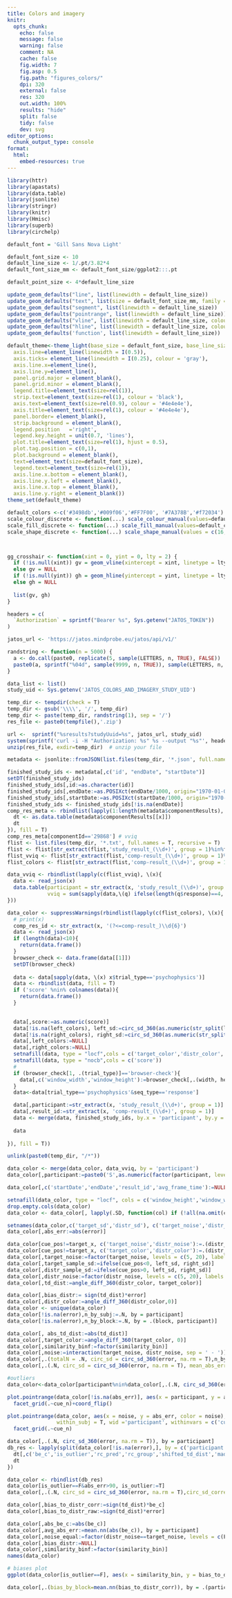 ```yaml
---
title: Colors and imagery
knitr:
  opts_chunk: 
    echo: false
    message: false
    warning: false
    comment: NA
    cache: false
    fig.width: 7
    fig.asp: 0.5
    fig.path: "figures_colors/"
    dpi: 320
    external: false
    res: 320
    out.width: 100%
    results: "hide"
    split: false 
    tidy: false
    dev: svg
editor_options: 
  chunk_output_type: console
format: 
  html: 
    embed-resources: true
---
```



```r
library(httr)
library(apastats)
library(data.table)
library(jsonlite)
library(stringr)
library(knitr)
library(Hmisc)
library(superb)
library(circhelp)

default_font = 'Gill Sans Nova Light'

default_font_size <- 10
default_line_size <- 1/.pt/3.82*4 
default_font_size_mm <- default_font_size/ggplot2:::.pt

default_point_size <- 4*default_line_size

update_geom_defaults("line", list(linewidth = default_line_size))
update_geom_defaults("text", list(size = default_font_size_mm, family = default_font))
update_geom_defaults("segment", list(linewidth = default_line_size))
update_geom_defaults("pointrange", list(linewidth = default_line_size))
update_geom_defaults("vline", list(linewidth = default_line_size, colour = '#AFABAB'))
update_geom_defaults("hline", list(linewidth = default_line_size, colour = '#AFABAB'))
update_geom_defaults('function', list(linewidth = default_line_size))

default_theme<-theme_light(base_size = default_font_size, base_line_size = default_line_size, base_family = default_font)+theme(
  axis.line=element_line(linewidth = I(0.5)), 
  axis.ticks= element_line(linewidth = I(0.25), colour = 'gray'),
  axis.line.x=element_line(),
  axis.line.y=element_line(),
  panel.grid.major = element_blank(), 
  panel.grid.minor = element_blank(),
  legend.title=element_text(size=rel(1)), 
  strip.text=element_text(size=rel(1), colour = 'black'), 
  axis.text=element_text(size=rel(0.9), colour = '#4e4e4e'), 
  axis.title=element_text(size=rel(1), colour = '#4e4e4e'), 
  panel.border= element_blank(),
  strip.background = element_blank(),
  legend.position	='right', 
  legend.key.height = unit(0.7, 'lines'),
  plot.title=element_text(size=rel(1), hjust = 0.5),
  plot.tag.position = c(0,1),
  plot.background = element_blank(),
  text=element_text(size=default_font_size), 
  legend.text=element_text(size=rel(1)), 
  axis.line.x.bottom = element_blank(), 
  axis.line.y.left = element_blank(),
  axis.line.x.top = element_blank(),
  axis.line.y.right = element_blank())
theme_set(default_theme)

default_colors <-c('#3498db','#009f06','#FF7F00', '#7A378B','#f72034')
scale_colour_discrete <- function(...) scale_colour_manual(values=default_colors, ...)
scale_fill_discrete <- function(...) scale_fill_manual(values=default_colors, ...)
scale_shape_discrete <- function(...) scale_shape_manual(values = c(16,21,17, 22), ...)



gg_crosshair <- function(xint = 0, yint = 0, lty = 2) {
  if (!is.null(xint)) gv = geom_vline(xintercept = xint, linetype = lty)
  else gv = NULL
  if (!is.null(yint)) gh = geom_hline(yintercept = yint, linetype = lty)
  else gh = NULL
  
  list(gv, gh)
}

headers = c(
  `Authorization` = sprintf("Bearer %s", Sys.getenv("JATOS_TOKEN"))
)

jatos_url <- 'https://jatos.mindprobe.eu/jatos/api/v1/'

randstring <- function(n = 5000) {
  a <- do.call(paste0, replicate(5, sample(LETTERS, n, TRUE), FALSE))
  paste0(a, sprintf("%04d", sample(9999, n, TRUE)), sample(LETTERS, n, TRUE))
}

data_list <- list()
study_uid <- Sys.getenv('JATOS_COLORS_AND_IMAGERY_STUDY_UID')

temp_dir <- tempdir(check = T)
temp_dir <- gsub('\\\\', '/', temp_dir)
temp_dir <- paste(temp_dir, randstring(1), sep = '/')
res_file <- paste0(tempfile(),'.zip')

url <-  sprintf("%sresults?studyUuid=%s", jatos_url, study_uid)
system(sprintf('curl -i -H "Authorization: %s" %s --output "%s"', headers[['Authorization']], url, res_file))
unzip(res_file, exdir=temp_dir)  # unzip your file

metadata <- jsonlite::fromJSON(list.files(temp_dir, '*.json', full.names = T, recursive = T))$data$studyResults[[1]]

finished_study_ids <- metadata[,c('id', "endDate", "startDate")]
setDT(finished_study_ids)
finished_study_ids[,id:=as.character(id)]
finished_study_ids[,endDate:=as.POSIXct(endDate/1000, origin="1970-01-01")]
finished_study_ids[,startDate:=as.POSIXct(startDate/1000, origin="1970-01-01")]
finished_study_ids <- finished_study_ids[!is.na(endDate)] 
comp_res_meta <- rbindlist(lapply(1:length(metadata$componentResults), \(x) {
  dt <- as.data.table(metadata$componentResults[[x]])
  dt
}), fill = T)
comp_res_meta[componentId=='29868'] # vviq
flist <- list.files(temp_dir, '*.txt', full.names = T, recursive = T)
flist <- flist[str_extract(flist,'study_result_(\\d+)', group = 1)%in%finished_study_ids$id]
flist_vviq <- flist[str_extract(flist,'comp-result_(\\d+)', group = 1)%in%comp_res_meta[componentId=='29868',id]]
flist_colors <- flist[str_extract(flist,'comp-result_(\\d+)', group = 1)%in%comp_res_meta[componentId!='29868',id]]

data_vviq <- rbindlist(lapply(c(flist_vviq), \(x){
  data <- read_json(x)
  data.table(participant = str_extract(x, 'study_result_(\\d+)', group = 1),
             vviq = sum(sapply(data,\(q) ifelse(length(q$response)==4, do.call(sum, q$response), 0))))
}))

data_color <- suppressWarnings(rbindlist(lapply(c(flist_colors), \(x){
  # print(x)
  comp_res_id <- str_extract(x, '(?<=comp-result_)\\d{6}')
  data <- read_json(x)
  if (length(data)<10){
    return(data.frame())
  }
  browser_check <- data.frame(data[[1]])
  setDT(browser_check)
  
  data <- data[sapply(data, \(x) x$trial_type=='psychophysics')]
  data <- rbindlist(data, fill = T)
  if ('score' %nin% colnames(data)){
    return(data.frame())
  }

    
  data[,score:=as.numeric(score)]
  data[!is.na(left_colors), left_sd:=circ_sd_360(as.numeric(str_split(left_colors,',', simplify = T))), by = left_colors]
  data[!is.na(right_colors), right_sd:=circ_sd_360(as.numeric(str_split(right_colors,',', simplify = T))), by = right_colors]
  data[,left_colors:=NULL]
  data[,right_colors:=NULL]
  setnafill(data, type = "locf",cols = c('target_color','distr_color','left_color','right_color','target_sd', 'distr_sd', 'target_x', 'distr_x', 'similarity_bin', 'color_bin','left_sd','right_sd','cue_pos','cued_color','cue_n'))
  setnafill(data, type = "nocb",cols = c('score'))
  #
  if (browser_check[1, .(trial_type)]=='browser-check'){
    data[,c('window_width','window_height'):=browser_check[,.(width, height)]]
  }
  data<-data[trial_type=='psychophysics'&seq_type=='response']

  data[,participant:=str_extract(x, 'study_result_(\\d+)', group = 1)]
  data[,result_id:=str_extract(x, 'comp-result_(\\d+)', group = 1)]
  data <- merge(data, finished_study_ids, by.x = 'participant', by.y = 'id')
  
  data
  
}), fill = T))

unlink(paste0(temp_dir, "/*"))

data_color <- merge(data_color, data_vviq, by = 'participant')
data_color[,participant:=paste0('S',as.numeric(factor(participant, levels = sample(unique(data_color$participant)), labels = 1:length(unique(data_color$participant)))))]

data_color[,c('startDate','endDate','result_id','avg_frame_time'):=NULL]

setnafill(data_color, type = "locf", cols = c('window_height','window_width'))
drop.empty.cols(data_color)
data_color <- data_color[, lapply(.SD, function(col) if (!all(na.omit(col == col[1]))) col else NULL)]
```

```r

setnames(data_color,c('target_sd','distr_sd'), c('target_noise','distr_noise'), skip_absent = T)
data_color[,abs_err:=abs(error)]

data_color[cue_pos!=target_x, c('target_noise','distr_noise'):=.(distr_noise, target_noise)]
data_color[cue_pos!=target_x, c('target_color','distr_color'):=.(distr_color, target_color)]
data_color[,target_noise:=factor(target_noise, levels = c(5, 20), labels = c('low','high'))]
data_color[,target_sample_sd:=ifelse(cue_pos<0, left_sd, right_sd)]
data_color[,distr_sample_sd:=ifelse(cue_pos>0, left_sd, right_sd)]
data_color[,distr_noise:=factor(distr_noise, levels = c(5, 20), labels = c('low','high'))]
data_color[,td_dist:=angle_diff_360(distr_color, target_color)]

data_color[,bias_distr:= sign(td_dist)*error]
data_color[,distr_color:=angle_diff_360(distr_color,0)]
data_color <- unique(data_color)
data_color[!is.na(error),n_by_subj:=.N, by = participant]
data_color[!is.na(error),n_by_block:=.N, by = .(block, participant)]

data_color[, abs_td_dist:=abs(td_dist)]
data_color[,target_color:=angle_diff_360(target_color, 0)]
data_color[,similarity_binf:=factor(similarity_bin)]
data_color[,noise:=interaction(target_noise, distr_noise, sep = ' - ')]
data_color[,.(totalN = .N, circ_sd = circ_sd_360(error, na.rm = T),n_by_subj[1], missed_responses = sum(is.na(error))), keyby = .(participant)]
data_color[,.(.N, circ_sd = circ_sd_360(error, na.rm = T), mean_abs_err= mean.nn(abs_err)), keyby = .(  participant)]

#outliers 
data_color<-data_color[participant%nin%data_color[,.(.N, circ_sd_360(error, na.rm = T)), by = participant][V2>60|N<500, participant]]

plot.pointrange(data_color[!is.na(abs_err)], aes(x = participant, y = abs_err, color = noise), within_subj = F, wid ='participant', withinvars = c('cue_n','noise'), do_aggregate = F)+
  facet_grid(.~cue_n)+coord_flip()

plot.pointrange(data_color, aes(x = noise, y = abs_err, color = noise), 
                within_subj = T, wid ='participant', withinvars = c('cue_n','noise'))+
  facet_grid(.~cue_n)

data_color[,.(.N, circ_sd_360(error, na.rm = T)), by = participant]
db_res <- lapply(split(data_color[!is.na(error),], by = c('participant', 'cue_n')), \(dt){
  dt[,c('be_c','is_outlier','rc_pred','rc_group','shifted_td_dist','mad_outlier'):=remove_cardinal_biases_discrete(error, similarity_bin, space = 360)[,c('be_c','is_outlier')], by = .(participant, cue_n)]
  dt
})

data_color <- rbindlist(db_res)
data_color[is_outlier==F&abs_err>90, is_outlier:=T]
data_color[,.(.N, circ_sd = circ_sd_360(error, na.rm = T),circ_sd_correct = circ_sd_360(error, na.rm = T), n_by_subj=n_by_subj[1], n_nonmissing=sum(!is.na(error)), share_outliers= mean.nn(is_outlier), mean_abs_err= mean.nn(abs_err)), keyby = .(participant)]

data_color[,bias_to_distr_corr:=sign(td_dist)*be_c]
data_color[,bias_to_distr_raw:=sign(td_dist)*error]

data_color[,abs_be_c:=abs(be_c)]
data_color[,avg_abs_err:=mean.nn(abs(be_c)), by = participant]
data_color[,noise_equal:=factor(distr_noise==target_noise, levels = c(F, T), labels = c('Unequal noise', 'Equal noise'))]
data_color[,bias_distr:=NULL]
data_color[,similarity_binf:=factor(similarity_bin)]
names(data_color)

# biases plot
ggplot(data_color[is_outlier==F], aes(x = similarity_bin, y = bias_to_distr_corr, color = factor(target_noise)))+stat_summary(binwidth = 30, position = position_dodge(width = 0), show.legend = FALSE )+stat_summary(geom='line', binwidth = 30, position = position_dodge(width = 0))+facet_grid(noise_equal~.)+theme(panel.grid.major.x = element_blank(),panel.grid.minor.x = element_blank())+geom_hline(yintercept = 0, linetype = 2)+scale_x_continuous(breaks = unique(data_color$similarity_bin))

```

```r
data_color[,.(bias_by_block=mean.nn(bias_to_distr_corr)), by = .(participant,  vviq)]

```
